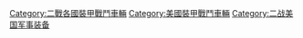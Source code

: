 {{Catnav|頁面分類|各種主題的頁面分類|按國家分類|各國軍事|美国军事}}
{{Catnav|頁面分類|历史|歷史時代|近代史|第二次世界大战}}
{{Catnav|頁面分類|人类社会|战争|第二次世界大战}}

[[Category:二戰各國裝甲戰鬥車輛|Category:二戰各國裝甲戰鬥車輛]]
[[Category:美國裝甲戰鬥車輛|Category:美國裝甲戰鬥車輛]]
[[Category:二战美国军事装备|Category:二战美国军事装备]]